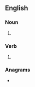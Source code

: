 {{also|re-echos}}
==English==

===Noun===
{{head|en|noun plural form}}

# {{plural of|reecho|lang=en}}

===Verb===
{{head|en|verb form}}

# {{en-third-person singular of|reecho}}

===Anagrams===
* {{anagrams|en|a=ceehors|chorees|coheres|echoers|rechose}}